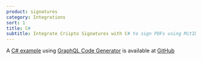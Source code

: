 ```yaml
---
product: signatures
category: Integrations
sort: 1
title: C#
subtitle: Integrate Criipto Signatures with C# to sign PDFs using MitID, Swedish BankID, Norwegian BankId or other e-IDs.
---
```


A [C# example](https://github.com/criipto/samples/tree/master/Signing/csharp)
using [GraphQL Code Generator](https://www.graphql-code-generator.com/)
is available at [GitHub](https://github.com/criipto/samples/tree/master/Signing/csharp)